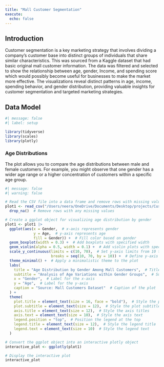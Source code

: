 ```yaml
---
title: "Mall Customer Segmentation"
execute: 
  echo: false
---
```


## Introduction
Customer segmentation is a key marketing strategy that involves dividing a company's customer base into distinct groups of individuals that share similar characteristics. This was sourced from a Kaggle dataset that had basic original mall customer information. The data was filtered and selected to show the relationship between age, gender, Income, and spending score which would possibly become useful for businesses to make the market more effective. The visualizations reveal distinct patterns in age, income, spending behavior, and gender distribution, providing valuable insights for customer segmentation and targeted marketing strategies.

## Data Model

```r
#| message: false
#| label: setup

library(tidyverse)
library(scales)
library(plotly)
```
### Age Distributions
The plot allows you to compare the age distributions between male and female customers. For example, you might observe that one gender has a wider age range or a higher concentration of customers within a specific age group.
```r
#| message: false
#| warning: false

# Read the CSV file into a data frame and remove rows with missing values
plot1 <- read_csv("/Users/neera/OneDrive/Documents/Desktop/projects/Customer_Segmentation/Mall_Customers.csv") |>
  drop_na()  # Remove rows with any missing values

# Create a ggplot object for visualizing age distribution by gender
plot1 <- plot1 |>
  ggplot(aes(x = Gender,  # x-axis represents gender
             y = Age,  # y-axis represents age
             fill = Gender)) +  # Fill color based on gender
  geom_boxplot(width = 0.3) +  # Add boxplots with specified width
  geom_violin(alpha = 0.5, width = 0.1) +  # Add violin plots with specified transparency and width
  scale_y_continuous(limits = c(10, 70),  # Set y-axis limits from 10 to 70
                     breaks = seq(10, 70, by = 10)) +  # Define y-axis breaks at intervals of 10
  theme_minimal() +  # Apply a minimalistic theme to the plot
  labs(
    title = "Age Distribution by Gender Among Mall Customers",  # Title of the plot
    subtitle = "Analysis of Age Variations within Gender Groups",  # Subtitle of the plot
    x = "Gender",  # Label for the x-axis
    y = "Age",  # Label for the y-axis
    caption = "Source: Mall Customers Dataset"  # Caption of the plot
  ) +
  theme(
    plot.title = element_text(size = 16, face = "bold"),  # Style the plot title
    plot.subtitle = element_text(size = 12),  # Style the plot subtitle
    axis.title = element_text(size = 12),  # Style the axis titles
    axis.text = element_text(size = 10),  # Style the axis text
    legend.position = "top",  # Position the legend at the top
    legend.title = element_text(size = 12),  # Style the legend title
    legend.text = element_text(size = 10)  # Style the legend text
  )

# Convert the ggplot object into an interactive plotly object
interactive_plot <- ggplotly(plot1)

# Display the interactive plot
interactive_plot
```

